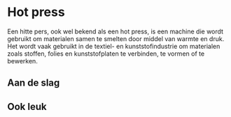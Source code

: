 
# Hot press

Een hitte pers, ook wel bekend als een hot press, is een machine die wordt gebruikt om materialen samen te smelten door middel van warmte en druk. Het wordt vaak gebruikt in de textiel- en kunststofindustrie om materialen zoals stoffen, folies en kunststofplaten te verbinden, te vormen of te bewerken.

## Aan de slag


<Cards>
	<Card
		icon="📖"
		title="Stappenplan"
		href="/3d-scanner/stappenplan"
		arrow={true}
	/>
</Cards>

## Ook leuk

<Cards>
	<Card
		icon="👕"
		title="Opstrijken"
		href="/vinyl-snijden/extra/opstrijken"
		arrow={true}
	/>
</Cards>